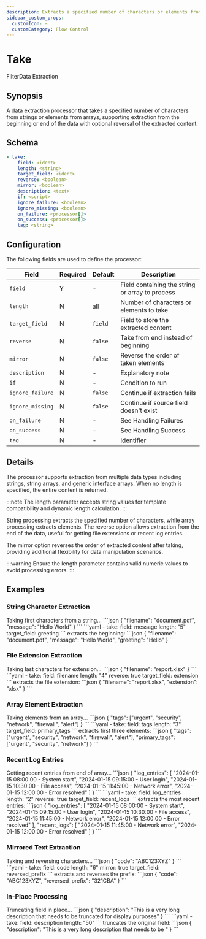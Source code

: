 ```yaml
---
description: Extracts a specified number of characters or elements from strings and arrays
sidebar_custom_props: 
  customIcon: ✂️
  customCategory: Flow Control
---
```


# Take

<span className="theme-doc-version-badge badge badge--primary">Filter</span><span className="theme-doc-version-badge badge badge--secondary">Data Extraction</span>

## Synopsis

A data extraction processor that takes a specified number of characters from strings or elements from arrays, supporting extraction from the beginning or end of the data with optional reversal of the extracted content.

## Schema

```yaml {2}
- take:
    field: <ident>
    length: <string>
    target_field: <ident>
    reverse: <boolean>
    mirror: <boolean>
    description: <text>
    if: <script>
    ignore_failure: <boolean>
    ignore_missing: <boolean>
    on_failure: <processor[]>
    on_success: <processor[]>
    tag: <string>
```

## Configuration

The following fields are used to define the processor:

|Field|Required|Default|Description|
|---|---|---|---|
|`field`|Y|-|Field containing the string or array to process|
|`length`|N|all|Number of characters or elements to take|
|`target_field`|N|`field`|Field to store the extracted content|
|`reverse`|N|`false`|Take from end instead of beginning|
|`mirror`|N|`false`|Reverse the order of taken elements|
|`description`|N|-|Explanatory note|
|`if`|N|-|Condition to run|
|`ignore_failure`|N|`false`|Continue if extraction fails|
|`ignore_missing`|N|`false`|Continue if source field doesn't exist|
|`on_failure`|N|-|See <Topic id="handling-failures">Handling Failures</Topic>|
|`on_success`|N|-|See <Topic id="handling-success">Handling Success</Topic>|
|`tag`|N|-|Identifier|

## Details

The processor supports extraction from multiple data types including strings, string arrays, and generic interface arrays. When no length is specified, the entire content is returned.

:::note
The length parameter accepts string values for template compatibility and dynamic length calculation.
:::

String processing extracts the specified number of characters, while array processing extracts elements. The reverse option allows extraction from the end of the data, useful for getting file extensions or recent log entries.

The mirror option reverses the order of extracted content after taking, providing additional flexibility for data manipulation scenarios.

:::warning
Ensure the length parameter contains valid numeric values to avoid processing errors.
:::

## Examples

### String Character Extraction

<ExampleGrid>
  <CommentCol>
    Taking first characters from a string...
  </CommentCol>
  <CodeCol>
    ```json
    {
      "filename": "document.pdf",
      "message": "Hello World"
    }
    ```
    ```yaml
    - take:
        field: message
        length: "5"
        target_field: greeting
    ```
  </CodeCol>
  <CommentCol>
    extracts the beginning:
  </CommentCol>
  <CodeCol>
    ```json
    {
      "filename": "document.pdf",
      "message": "Hello World",
      "greeting": "Hello"
    }
    ```
  </CodeCol>
</ExampleGrid>

### File Extension Extraction

<ExampleGrid>
  <CommentCol>
    Taking last characters for extension...
  </CommentCol>
  <CodeCol>
    ```json
    {
      "filename": "report.xlsx"
    }
    ```
    ```yaml
    - take:
        field: filename
        length: "4"
        reverse: true
        target_field: extension
    ```
  </CodeCol>
  <CommentCol>
    extracts the file extension:
  </CommentCol>
  <CodeCol>
    ```json
    {
      "filename": "report.xlsx",
      "extension": "xlsx"
    }
    ```
  </CodeCol>
</ExampleGrid>

### Array Element Extraction

<ExampleGrid>
  <CommentCol>
    Taking elements from an array...
  </CommentCol>
  <CodeCol>
    ```json
    {
      "tags": ["urgent", "security", "network", "firewall", "alert"]
    }
    ```
    ```yaml
    - take:
        field: tags
        length: "3"
        target_field: primary_tags
    ```
  </CodeCol>
  <CommentCol>
    extracts first three elements:
  </CommentCol>
  <CodeCol>
    ```json
    {
      "tags": ["urgent", "security", "network", "firewall", "alert"],
      "primary_tags": ["urgent", "security", "network"]
    }
    ```
  </CodeCol>
</ExampleGrid>

### Recent Log Entries

<ExampleGrid>
  <CommentCol>
    Getting recent entries from end of array...
  </CommentCol>
  <CodeCol>
    ```json
    {
      "log_entries": [
        "2024-01-15 08:00:00 - System start",
        "2024-01-15 09:15:00 - User login",
        "2024-01-15 10:30:00 - File access",
        "2024-01-15 11:45:00 - Network error",
        "2024-01-15 12:00:00 - Error resolved"
      ]
    }
    ```
    ```yaml
    - take:
        field: log_entries
        length: "2"
        reverse: true
        target_field: recent_logs
    ```
  </CodeCol>
  <CommentCol>
    extracts the most recent entries:
  </CommentCol>
  <CodeCol>
    ```json
    {
      "log_entries": [
        "2024-01-15 08:00:00 - System start",
        "2024-01-15 09:15:00 - User login",
        "2024-01-15 10:30:00 - File access",
        "2024-01-15 11:45:00 - Network error",
        "2024-01-15 12:00:00 - Error resolved"
      ],
      "recent_logs": [
        "2024-01-15 11:45:00 - Network error",
        "2024-01-15 12:00:00 - Error resolved"
      ]
    }
    ```
  </CodeCol>
</ExampleGrid>

### Mirrored Text Extraction

<ExampleGrid>
  <CommentCol>
    Taking and reversing characters...
  </CommentCol>
  <CodeCol>
    ```json
    {
      "code": "ABC123XYZ"
    }
    ```
    ```yaml
    - take:
        field: code
        length: "6"
        mirror: true
        target_field: reversed_prefix
    ```
  </CodeCol>
  <CommentCol>
    extracts and reverses the prefix:
  </CommentCol>
  <CodeCol>
    ```json
    {
      "code": "ABC123XYZ",
      "reversed_prefix": "321CBA"
    }
    ```
  </CodeCol>
</ExampleGrid>

### In-Place Processing

<ExampleGrid>
  <CommentCol>
    Truncating field in place...
  </CommentCol>
  <CodeCol>
    ```json
    {
      "description": "This is a very long description that needs to be truncated for display purposes"
    }
    ```
    ```yaml
    - take:
        field: description
        length: "50"
    ```
  </CodeCol>
  <CommentCol>
    truncates the original field:
  </CommentCol>
  <CodeCol>
    ```json
    {
      "description": "This is a very long description that needs to be "
    }
    ```
  </CodeCol>
</ExampleGrid>
